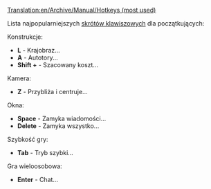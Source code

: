[[Translation:en/Archive/Manual/Hotkeys (most used)]]

Lista najpopularniejszych [[pl/Manual/Skróty klawiszowe|skrótów klawiszowych]] dla początkujących:

Konstrukcje:
* '''L''' - Krajobraz...
* '''A''' - Autotory...
* '''Shift +''' - Szacowany koszt...
Kamera:
* '''Z''' - Przybliża i centruje...
<!--NOT SO IMPORTANT * '''C''' - Centers... -->
<!--NOT SO IMPORTANT * '''X''' - Transparent... -->
Okna:
* '''Space''' -	Zamyka wiadomości...
* '''Delete''' - Zamyka wszystko...
<!--NOT SO IMPORTANT * '''Shift + Delete''' - Close ALL... -->
Szybkość gry:
* '''Tab''' - Tryb szybki...
Gra wieloosobowa:
* '''Enter''' - Chat...